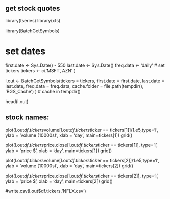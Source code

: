 ## get stock quotes

library(tseries)
library(xts)

library(BatchGetSymbols)

# set dates
first.date <- Sys.Date() - 550
last.date <- Sys.Date()
freq.data <- 'daily'
# set tickers
tickers <- c('MSFT','AZN' )

l.out <- BatchGetSymbols(tickers = tickers, 
                         first.date = first.date,
                         last.date = last.date, 
                         freq.data = freq.data,
                         cache.folder = file.path(tempdir(), 
                                                  'BGS_Cache') ) # cache in tempdir()

head(l.out)


## stock names:
plot(l.out$df.tickers$volume[l.out$df.tickers$ticker == tickers[1]]/1.e5,type='l',
     ylab = 'volume (10000s)', xlab = 'day', main=tickers[1])
grid()

plot(l.out$df.tickers$price.close[l.out$df.tickers$ticker == tickers[1]],
     type='l', ylab = 'price $', xlab = 'day', main=tickers[1])
grid()


plot(l.out$df.tickers$volume[l.out$df.tickers$ticker == tickers[2]]/1.e5,type='l',
     ylab = 'volume (10000s)', xlab = 'day', main=tickers[2])
grid()

plot(l.out$df.tickers$price.close[l.out$df.tickers$ticker == tickers[2]],
     type='l', ylab = 'price $', xlab = 'day', main=tickers[2])
grid()


#write.csv(l.out$df.tickers,'NFLX.csv')